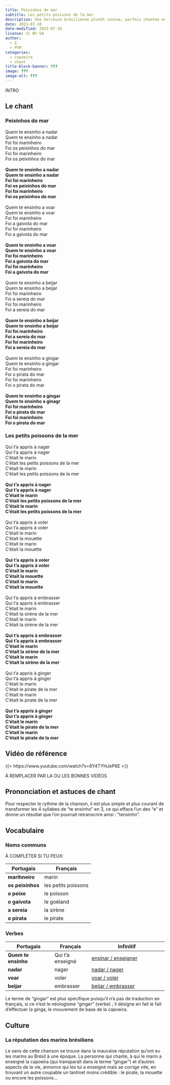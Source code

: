 ```yaml
---
title: Peixinhos do mar
subtitle: Les petits poissons de la mer
description: Une berceuse brésilienne plutôt connue, parfois chantée en capoeira 
date: 2023-07-10
date-modified: 2023-07-16
license: CC BY-SA
author: 
  - Z.
  - PYM
categories: 
  - capoeira
  - chant
title-block-banner: ???
image: ???
image-alt: ???
---
```


INTRO

## Le chant

::: {layout-ncol=2}

### Peixinhos do mar

| Quem te ensinho a nadar
| Quem te ensinho a nadar
| Foi foi marinheiro
| Foi os peixinhos do mar
| Foi foi marinheiro
| Foi os peixinhos do mar
|
| **Quem te ensinho a nadar**
| **Quem te ensinho a nadar**
| **Foi foi marinheiro**
| **Foi os peixinhos do mar**
| **Foi foi marinheiro**
| **Foi os peixinhos do mar**
|
| Quem te ensinho a voar
| Quem te ensinho a voar
| Foi foi marinheiro
| Foi a gaivota do mar
| Foi foi marinheiro
| Foi a gaivota do mar
|
| **Quem te ensinho a voar**
| **Quem te ensinho a voar**
| **Foi foi marinheiro**
| **Foi a gaivota do mar**
| **Foi foi marinheiro**
| **Foi a gaivota do mar**
| 
| Quem te ensinho a beijar
| Quem te ensinho a beijar
| Foi foi marinheiro
| Foi a sereia do mar
| Foi foi marinheiro
| Foi a sereia do mar
|
| **Quem te ensinho a beijar**
| **Quem te ensinho a beijar**
| **Foi foi marinheiro**
| **Foi a sereia do mar**
| **Foi foi marinheiro**
| **Foi a sereia do mar**
| 
| Quem te ensinho a gingar
| Quem te ensinho a gingar
| Foi foi marinheiro
| Foi o pirata do mar
| Foi foi marinheiro
| Foi o pirata do mar
|
| **Quem te ensinho a gingar**
| **Quem te ensinho a ginagr**
| **Foi foi marinheiro**
| **Foi o pirata do mar**
| **Foi foi marinheiro**
| **Foi o pirata do mar**

### Les petits poissons de la mer

| Qui t'a appris à nager
| Qui t'a appris à nager
| C'était le marin
| C'était les petits poissons de la mer
| C'était le marin
| C'était les petits poissons de la mer
|
| **Qui t'a appris à nager**
| **Qui t'a appris à nager**
| **C'était le marin**
| **C'était les petits poissons de la mer**
| **C'était le marin**
| **C'était les petits poissons de la mer**
|
| Qui t'a appris à voler
| Qui t'a appris à voler
| C'était le marin
| C'était la mouette
| C'était le marin
| C'était la mouette
|
| **Qui t'a appris à voler**
| **Qui t'a appris à voler**
| **C'était le marin**
| **C'était la mouette**
| **C'était le marin**
| **C'était la mouette**
| 
| Qui t'a appris à embrasser
| Qui t'a appris à embrasser
| C'était le marin
| C'était la sirène de la mer
| C'était le marin
| C'était la sirène de la mer
|
| **Qui t'a appris à embrasser**
| **Qui t'a appris à embrasser**
| **C'était le marin**
| **C'était la sirène de la mer**
| **C'était le marin**
| **C'était la sirène de la mer**
| 
| Qui t'a appris à ginger
| Qui t'a appris à ginger
| C'était le marin
| C'était le pirate de la mer
| C'était le marin 
| C'était le pirate de la mer
|
| **Qui t'a appris à ginger**
| **Qui t'a appris à ginger**
| **C'était le marin**
| **C'était le pirate de la mer**
| **C'était le marin**
| **C'était le pirate de la mer**

:::

## Vidéo de référence

{{< https://www.youtube.com/watch?v=8Y4TYHJeP6E >}}

À REMPLACER PAR LA OU LES BONNES VIDÉOS

## Prononciation et astuces de chant

Pour respecter le rythme de la chanson, il est plus simple et plus courant de transformer les 4 syllabes de "te ensinho" en 3, ce qui efface l'un des "e" et donne un résultat que l'on pourrait retranscrire ainsi : "tensinho".

## Vocabulaire

### Noms communs

À COMPLÉTER SI TU PEUX:

| Portugais        | Français            |
| -------------    | --------------      |
| **marihneiro**   | marin               |
| **os peixinhos** | les petits poissons |
| **o peixe**      | le poisson          |
| **o gaivota**    | le goéland          |
| **a sereia**     | la sirène           |
| **o pirata**     | le pirate           |

### Verbes

| Portugais            | Français         | Infinitif                        |
| -------------------- | ---------------- | -------------------------------- |
| **Quem te ensinho**  | Qui t'a enseigné | [ensinar / enseigner][ensinar]   |
| **nadar**            | nager            | [nadar / nager][nadar]           |
| **voar**             | voler            | [voar / voler][voar]             |
| **beijar**           | embrasser        | [beijar / embrasser][beijar]     |

Le terme de "gingar" est plus spécifique puisqu'il n'a pas de traduction en français, si ce n'est le néologisme "ginger" (verbe) ; il désigne en fait le fait d'effectuer la ginga, le mouvement de base de la capoeira. 

[ensinar]: https://la-conjugaison.nouvelobs.com/portugais/verbe/ensinar.php
[nadar]: https://la-conjugaison.nouvelobs.com/portugais/verbe/nadar.php
[voar]: https://la-conjugaison.nouvelobs.com/portugais/verbe/voar.php
[beijar]: https://la-conjugaison.nouvelobs.com/portugais/verbe/beijar.php

## Culture

###  La réputation des marins brésiliens

Le sens de cette chanson se trouve dans la mauvaise réputation qu'ont eu les marins au Brésil à une époque. La personne qui chante, à qui le marin a enseigné la capoeira (qui transparaît dans le terme "gingar") et d'autres aspects de la vie, annonce qui les lui a enseigné mais se corrige vite, en trouvant un autre coupable un tantinet moins crédible : le pirate, la mouette ou encore les poissons...
